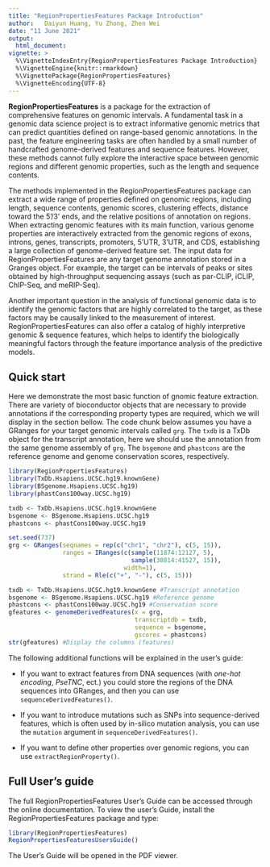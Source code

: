 ```yaml
---
title: "RegionPropertiesFeatures Package Introduction"
author:   Daiyun Huang, Yu Zhong, Zhen Wei
date: "11 June 2021"
output:
  html_document:
vignette: >
  %\VignetteIndexEntry{RegionPropertiesFeatures Package Introduction}
  %\VignetteEngine{knitr::rmarkdown}
  %\VignettePackage{RegionPropertiesFeatures}
  %\VignetteEncoding{UTF-8}
---
```

**RegionPropertiesFeatures** is a package for the extraction of comprehensive features on genomic intervals. A fundamental task in a genomic data science project is to extract informative genomic metrics that can predict quantities defined on range-based genomic annotations. In the past, the feature engineering tasks are often handled by a small number of handcrafted genome-derived features and sequence features. However, these methods cannot fully explore the interactive space between genomic regions and different genomic properties, such as the length and sequence contents.

The methods implemented in the RegionPropertiesFeatures package can extract a wide range of properties defined on genomic regions, including length, sequence contents, genomic scores, clustering effects, distance toward the 5'/3' ends, and the relative positions of annotation on regions. When extracting genomic features with its main function, various genome properties are interactively extracted from the genomic regions of exons, introns, genes, transcripts, promoters, 5'UTR, 3'UTR, and CDS, establishing a large collection of genome-derived feature set. The input data for RegionPropertiesFeatures are any target genome annotation stored in a Granges object. For example, the target can be intervals of peaks or sites obtained by high-throughput sequencing assays (such as par-CLIP, iCLIP, ChIP-Seq, and meRIP-Seq).

Another important question in the analysis of functional genomic data is to identify the genomic factors that are highly correlated to the target, as these factors may be causally linked to the measurement of interest. RegionPropertiesFeatures can also offer a catalog of highly interpretive genomic & sequence features, which helps to identify the biologically meaningful factors through the feature importance analysis of the predictive models.

## Quick start

Here we demonstrate the most basic function of gnomic feature extraction. There are variety of bioconductor objects that are necessary to provide annotations if the corresponding property types are required, which we will display in the section bellow. The code chunk below assumes you have a GRanges for your target genomic intervals called `grg`. The `txdb` is a TxDb object for the transcript annotation, here we should use the annotation from the same genome assembly of `grg`. The `bsgemone` and `phastcons` are the reference genome and genome conservation scores, respectively. 



```r
library(RegionPropertiesFeatures)
library(TxDb.Hsapiens.UCSC.hg19.knownGene)
library(BSgenome.Hsapiens.UCSC.hg19)
library(phastCons100way.UCSC.hg19)

txdb <- TxDb.Hsapiens.UCSC.hg19.knownGene
bsgenome <- BSgenome.Hsapiens.UCSC.hg19
phastcons <- phastCons100way.UCSC.hg19

set.seed(737)
grg <- GRanges(seqnames = rep(c("chr1", "chr2"), c(5, 15)),
               ranges = IRanges(c(sample(11874:12127, 5), 
                                  sample(38814:41527, 15)), 
                                width=1),
               strand = Rle(c("+", "-"), c(5, 15)))
```


```r
txdb <- TxDb.Hsapiens.UCSC.hg19.knownGene #Transcript annotation
bsgenome <- BSgenome.Hsapiens.UCSC.hg19 #Reference genome
phastcons <- phastCons100way.UCSC.hg19 #Conservation score
gfeatures <- genomeDerivedFeatures(x = grg,
                                   transcriptdb = txdb,
                                   sequence = bsgenome,
                                   gscores = phastcons)
str(gfeatures) #Display the columns (features)
```

The following additional functions will be explained in the user's guide:

- If you want to extract features from DNA sequences (with *one-hot encoding*, *PseTNC*, ect.) you could store the regions of the DNA sequences into GRanges, and then you can use `sequenceDerivedFeatures()`.

- If you want to introduce mutations such as SNPs into sequence-derived features, which is often used by in-silico mutation analysis, you can use the `mutation` argument in `sequenceDerivedFeatures()`.

- If you want to define other properties over genomic regions, you can use `extractRegionProperty()`.

## Full User's guide

The full RegionPropertiesFeatures User’s Guide can be accessed through the online documentation. To view the user’s Guide, install the RegionPropertiesFeatures package and type:

```r
library(RegionPropertiesFeatures)
RegionPropertiesFeaturesUsersGuide()
```

The User’s Guide will be opened in the PDF viewer.
